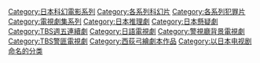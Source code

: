 [[Category:日本科幻電影系列|Category:日本科幻電影系列]]
[[Category:各系列科幻片|Category:各系列科幻片]]
[[Category:各系列犯罪片|Category:各系列犯罪片]]
[[Category:電視劇集系列|Category:電視劇集系列]]
[[Category:日本推理劇|Category:日本推理劇]]
[[Category:日本懸疑劇|Category:日本懸疑劇]]
[[Category:TBS週五連續劇|Category:TBS週五連續劇]]
[[Category:日語電視劇|Category:日語電視劇]]
[[Category:警視廳背景電視劇|Category:警視廳背景電視劇]]
[[Category:TBS警匪電視劇|Category:TBS警匪電視劇]]
[[Category:西荻弓繪劇本作品|Category:西荻弓繪劇本作品]]
[[Category:以日本电视剧命名的分类|Category:以日本电视剧命名的分类]]